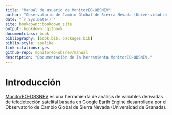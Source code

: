 ```yaml
--- 
title: "Manual de usuario de MonitorEO-OBSNEV"
author: "Observatorio de Cambio Global de Sierra Nevada (Universidad de Granada)"
date: "`r Sys.Date()`"
site: bookdown::bookdown_site
output: bookdown::gitbook
documentclass: book
bibliography: [book.bib, packages.bib]
biblio-style: apalike
link-citations: yes
github-repo: monitoreo-obsnev/manual
description: "Documentación de la herramienta MonitorEO-OBSNEV."
---
```


# Introducción {#intro}

[MonitorEO-OBSNEV](https://sl.ugr.es/monitoreoobsnev) es una herramienta de análisis de variables derivadas de teledetección satelital basada en Google Earth Engine desarrollada por el Observatorio de Cambio Global de Sierra Nevada (Universidad de Granada).
